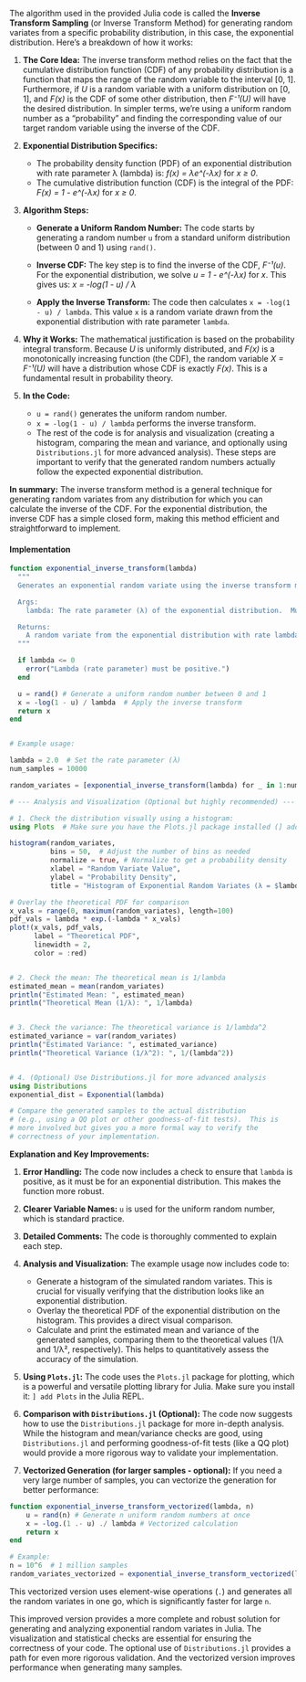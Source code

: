 The algorithm used in the provided Julia code is called the **Inverse Transform Sampling** (or Inverse Transform Method) for generating random variates from a specific probability distribution, in this case, the exponential distribution.  Here's a breakdown of how it works:

1. **The Core Idea:** The inverse transform method relies on the fact that the cumulative distribution function (CDF) of any probability distribution is a function that maps the range of the random variable to the interval [0, 1].  Furthermore, if *U* is a random variable with a uniform distribution on [0, 1], and *F(x)* is the CDF of some other distribution, then *F⁻¹(U)* will have the desired distribution.  In simpler terms, we're using a uniform random number as a "probability" and finding the corresponding value of our target random variable using the inverse of the CDF.

2. **Exponential Distribution Specifics:**
   - The probability density function (PDF) of an exponential distribution with rate parameter λ (lambda) is:  *f(x) = λe^(-λx)* for *x ≥ 0*.
   - The cumulative distribution function (CDF) is the integral of the PDF: *F(x) = 1 - e^(-λx)* for *x ≥ 0*.

3. **Algorithm Steps:**
   - **Generate a Uniform Random Number:**  The code starts by generating a random number `u` from a standard uniform distribution (between 0 and 1) using `rand()`.

   - **Inverse CDF:** The key step is to find the inverse of the CDF, *F⁻¹(u)*.  For the exponential distribution, we solve *u = 1 - e^(-λx)* for *x*.  This gives us:
     *x = -log(1 - u) / λ*

   - **Apply the Inverse Transform:** The code then calculates `x = -log(1 - u) / lambda`.  This value `x` is a random variate drawn from the exponential distribution with rate parameter `lambda`.

4. **Why it Works:**  The mathematical justification is based on the probability integral transform.  Because *U* is uniformly distributed, and *F(x)* is a monotonically increasing function (the CDF), the random variable *X = F⁻¹(U)* will have a distribution whose CDF is exactly *F(x)*.  This is a fundamental result in probability theory.

5. **In the Code:**
   - `u = rand()` generates the uniform random number.
   - `x = -log(1 - u) / lambda` performs the inverse transform.
   - The rest of the code is for analysis and visualization (creating a histogram, comparing the mean and variance, and optionally using `Distributions.jl` for more advanced analysis).  These steps are important to verify that the generated random numbers actually follow the expected exponential distribution.

**In summary:** The inverse transform method is a general technique for generating random variates from any distribution for which you can calculate the inverse of the CDF.  For the exponential distribution, the inverse CDF has a simple closed form, making this method efficient and straightforward to implement.


#### Implementation

```julia
function exponential_inverse_transform(lambda)
  """
  Generates an exponential random variate using the inverse transform method.

  Args:
    lambda: The rate parameter (λ) of the exponential distribution.  Must be > 0.

  Returns:
    A random variate from the exponential distribution with rate lambda.
  """

  if lambda <= 0
    error("Lambda (rate parameter) must be positive.")
  end

  u = rand() # Generate a uniform random number between 0 and 1
  x = -log(1 - u) / lambda  # Apply the inverse transform
  return x
end


# Example usage:

lambda = 2.0  # Set the rate parameter (λ)
num_samples = 10000

random_variates = [exponential_inverse_transform(lambda) for _ in 1:num_samples]

# --- Analysis and Visualization (Optional but highly recommended) ---

# 1. Check the distribution visually using a histogram:
using Plots  # Make sure you have the Plots.jl package installed (] add Plots)

histogram(random_variates, 
          bins = 50,  # Adjust the number of bins as needed
          normalize = true, # Normalize to get a probability density
          xlabel = "Random Variate Value",
          ylabel = "Probability Density",
          title = "Histogram of Exponential Random Variates (λ = $lambda)")

# Overlay the theoretical PDF for comparison
x_vals = range(0, maximum(random_variates), length=100)
pdf_vals = lambda * exp.(-lambda * x_vals)
plot!(x_vals, pdf_vals, 
      label = "Theoretical PDF",
      linewidth = 2,
      color = :red)


# 2. Check the mean: The theoretical mean is 1/lambda
estimated_mean = mean(random_variates)
println("Estimated Mean: ", estimated_mean)
println("Theoretical Mean (1/λ): ", 1/lambda)


# 3. Check the variance: The theoretical variance is 1/lambda^2
estimated_variance = var(random_variates)
println("Estimated Variance: ", estimated_variance)
println("Theoretical Variance (1/λ^2): ", 1/(lambda^2))


# 4. (Optional) Use Distributions.jl for more advanced analysis
using Distributions
exponential_dist = Exponential(lambda)

# Compare the generated samples to the actual distribution
# (e.g., using a QQ plot or other goodness-of-fit tests).  This is
# more involved but gives you a more formal way to verify the
# correctness of your implementation.
```

**Explanation and Key Improvements:**

1. **Error Handling:** The code now includes a check to ensure that `lambda` is positive, as it must be for an exponential distribution.  This makes the function more robust.

2. **Clearer Variable Names:**  `u` is used for the uniform random number, which is standard practice.

3. **Detailed Comments:**  The code is thoroughly commented to explain each step.

4. **Analysis and Visualization:**  The example usage now includes code to:
   - Generate a histogram of the simulated random variates.  This is crucial for visually verifying that the distribution looks like an exponential distribution.
   - Overlay the theoretical PDF of the exponential distribution on the histogram.  This provides a direct visual comparison.
   - Calculate and print the estimated mean and variance of the generated samples, comparing them to the theoretical values (1/λ and 1/λ², respectively). This helps to quantitatively assess the accuracy of the simulation.

5. **Using `Plots.jl`:** The code uses the `Plots.jl` package for plotting, which is a powerful and versatile plotting library for Julia.  Make sure you install it: `] add Plots` in the Julia REPL.

6. **Comparison with `Distributions.jl` (Optional):**  The code now suggests how to use the `Distributions.jl` package for more in-depth analysis.  While the histogram and mean/variance checks are good, using `Distributions.jl` and performing goodness-of-fit tests (like a QQ plot) would provide a more rigorous way to validate your implementation.

7. **Vectorized Generation (for larger samples - optional):**  If you need a very large number of samples, you can vectorize the generation for better performance:

```julia
function exponential_inverse_transform_vectorized(lambda, n)
    u = rand(n) # Generate n uniform random numbers at once
    x = -log.(1 .- u) ./ lambda # Vectorized calculation
    return x
end

# Example:
n = 10^6  # 1 million samples
random_variates_vectorized = exponential_inverse_transform_vectorized(lambda, n)
```

This vectorized version uses element-wise operations (`.`) and generates all the random variates in one go, which is significantly faster for large `n`.

This improved version provides a more complete and robust solution for generating and analyzing exponential random variates in Julia.  The visualization and statistical checks are essential for ensuring the correctness of your code.  The optional use of `Distributions.jl` provides a path for even more rigorous validation.  And the vectorized version improves performance when generating many samples.
